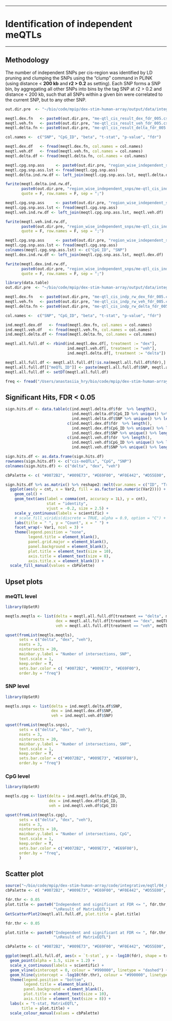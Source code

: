 ***
# __Identification of independent meQTLs__
***

## Methodology

The number of independent SNPs per cis-region was identified by LD pruning and clumping the SNPs using the “clump” command in PLINK (using distance < __200 kb__ and __r2 > 0.2__ as setting). Each SNP forms a SNP bin, by aggregating all other SNPs into bins by the tag SNP at r2 > 0.2 and distance < 200 kb, such that all SNPs within a given bin were correlated to the current SNP, but to any other SNP. 


```r
out.dir.pre  <- "~/bio/code/mpip/dex-stim-human-array/output/data/integrative/matrixEQTL/"

meqtl.dex.fn   <- paste0(out.dir.pre, "me-qtl_cis_result_dex_fdr_005.csv")
meqtl.veh.fn   <- paste0(out.dir.pre, "me-qtl_cis_result_veh_fdr_005.csv")
meqtl.delta.fn <- paste0(out.dir.pre, "me-qtl_cis_result_delta_fdr_005.csv")

col.names <-  c("SNP", "CpG_ID", "beta", "t-stat", "p-value", "fdr")

meqtl.dex.df   <- fread(meqtl.dex.fn, col.names = col.names)
meqtl.veh.df   <- fread(meqtl.veh.fn, col.names = col.names)
meqtl.delta.df <- fread(meqtl.delta.fn, col.names = col.names)

meqtl.cpg.snp.ass     <- paste0(out.dir.pre, "region_wise_independent_snps/me-qtl_cis_delta_ind_cpg_snp_associations.txt")
meqtl.cpg.snp.ass.lst <- fread(meqtl.cpg.snp.ass) 
meqtl.delta.ind.rw.df <- left_join(meqtl.cpg.snp.ass.lst, meqtl.delta.df)

fwrite(meqtl.delta.ind.rw.df,
       paste0(out.dir.pre, "region_wise_independent_snps/me-qtl_cis_indp_rw_delta_fdr_005.csv"),
       quote = F, row.names = F, sep = ";")

meqtl.cpg.snp.ass     <- paste0(out.dir.pre, "region_wise_independent_snps/me-qtl_cis_veh_ind_cpg_snp_associations_v03.txt")
meqtl.cpg.snp.ass.lst <- fread(meqtl.cpg.snp.ass) 
meqtl.veh.ind.rw.df <- left_join(meqtl.cpg.snp.ass.lst, meqtl.veh.df)

fwrite(meqtl.veh.ind.rw.df,
       paste0(out.dir.pre, "region_wise_independent_snps/me-qtl_cis_indp_rw_veh_fdr_005.csv"),
       quote = F, row.names = F, sep = ";")

meqtl.cpg.snp.ass     <- paste0(out.dir.pre, "region_wise_independent_snps/me-qtl_cis_dex_ind_cpg_snp_associations.txt")
meqtl.cpg.snp.ass.lst <- fread(meqtl.cpg.snp.ass) 
colnames(meqtl.cpg.snp.ass.lst) <- c("CpG_ID", "SNP")
meqtl.dex.ind.rw.df <- left_join(meqtl.cpg.snp.ass.lst, meqtl.dex.df)

fwrite(meqtl.dex.ind.rw.df,
       paste0(out.dir.pre, "region_wise_independent_snps/me-qtl_cis_indp_rw_dex_fdr_005.csv"),
       quote = F, row.names = F, sep = ";")
```

```r
library(data.table)
out.dir.pre  <- "~/bio/code/mpip/dex-stim-human-array/output/data/integrative/matrixEQTL/region_wise_independent_snps/"

meqtl.dex.fn   <- paste0(out.dir.pre, "me-qtl_cis_indp_rw_dex_fdr_005.csv")
meqtl.veh.fn   <- paste0(out.dir.pre, "me-qtl_cis_indp_rw_veh_fdr_005.csv")
meqtl.delta.fn <- paste0(out.dir.pre, "me-qtl_cis_indp_rw_delta_fdr_005.csv")

col.names <-  c("SNP", "CpG_ID", "beta", "t-stat", "p-value", "fdr")

ind.meqtl.dex.df   <- fread(meqtl.dex.fn, col.names = col.names)
ind.meqtl.veh.df   <- fread(meqtl.veh.fn, col.names = col.names)
ind.meqtl.delta.df <- fread(meqtl.delta.fn, col.names = col.names)
```

```r
meqtl.all.full.df <- rbind(ind.meqtl.dex.df[, treatment := "dex"],
                           ind.meqtl.veh.df[, treatment := "veh"],
                           ind.meqtl.delta.df[, treatment := "delta"])

meqtl.all.full.df <- meqtl.all.full.df[!is.na(meqtl.all.full.df$fdr),]
meqtl.all.full.df[["meQTL_ID"]] <- paste(meqtl.all.full.df$SNP, meqtl.all.full.df$CpG_ID, sep = "-")
meqtl.all.full.df <- setDT(meqtl.all.full.df)
```

```r
freq <- fread("/Users/anastasiia_hry/bio/code/mpip/dex-stim-human-array/data/snps/imputed_qc/from_janine/qc/freq.afreq")
```

## Significant Hits, FDR < 0.05

```r
sign.hits.df <- data.table(c(ind.meqtl.delta.df$fdr  %>% length(), 
                             ind.meqtl.delta.df$CpG_ID %>% unique() %>% length(),
                             ind.meqtl.delta.df$SNP %>% unique() %>% length()),
                           c(ind.meqtl.dex.df$fdr  %>% length(), 
                             ind.meqtl.dex.df$CpG_ID %>% unique() %>% length(),
                             ind.meqtl.dex.df$SNP %>% unique() %>% length()),
                           c(ind.meqtl.veh.df$fdr  %>% length(), 
                             ind.meqtl.veh.df$CpG_ID %>% unique() %>% length(),
                             ind.meqtl.veh.df$SNP %>% unique() %>% length()))

sign.hits.df <- as.data.frame(sign.hits.df)
rownames(sign.hits.df) <- c("cis-meQTLs", "CpG", "SNP")
colnames(sign.hits.df) <- c("delta", "dex", "veh")
```

```r

cbPalette <- c( "#0072B2", "#009E73", "#E69F00", "#F0E442", "#D55E00", "#CC79A7", "#56B4E9", "#999999")

sign.hits.df %>% as.matrix() %>% reshape2::melt(var.names = c("ID", "Treatment"), value.name = "cnt") %>%
  ggplot(aes(y = cnt, x = Var2, fill = as.factor(as.numeric(Var2)))) +
    geom_col() +
    geom_text(aes(label = comma(cnt, accuracy = 1L), y = cnt), 
                  stat = "identity", 
                  vjust = -0.2, size = 2.5) + 
    scale_y_continuous(labels = scientific) +
    # scale_fill_viridis(discrete = TRUE, alpha = 0.9, option = "C") +
    labs(title = " ", y = "Count", x = " ") + 
    facet_wrap(~ Var1, ncol = 3) +
    theme(legend.position = "none", 
          legend.title = element_blank(),
          panel.grid.major = element_blank(),
          panel.background = element_blank(),
          plot.title = element_text(size = 10),
          axis.title = element_text(size = 8),
          axis.title.x = element_blank()) +
  scale_fill_manual(values = cbPalette)
```

## Upset plots{.tabset .tabset-fade .tabset-pills}

### meQTL level
  
```r
library(UpSetR)

meqtls.meqtls <- list(delta = meqtl.all.full.df[treatment == "delta", meQTL_ID], 
                      dex = meqtl.all.full.df[treatment == "dex", meQTL_ID], 
                      veh = meqtl.all.full.df[treatment == "veh", meQTL_ID])

upset(fromList(meqtls.meqtls), 
      sets = c("delta", "dex", "veh"),
      nsets = 3, 
      nintersects = 20, 
      mainbar.y.label = "Number of intersections, SNP", 
      text.scale = 1, 
      keep.order = T,
      sets.bar.color = c( "#0072B2", "#009E73", "#E69F00"), 
      order.by = "freq")
```

### SNP level
  
```r
library(UpSetR)

meqtls.snps <- list(delta = ind.meqtl.delta.df$SNP, 
                    dex = ind.meqtl.dex.df$SNP, 
                    veh = ind.meqtl.veh.df$SNP)

upset(fromList(meqtls.snps), 
      sets = c("delta", "dex", "veh"),
      nsets = 3, 
      nintersects = 20, 
      mainbar.y.label = "Number of intersections, SNP", 
      text.scale = 1, 
      keep.order = T,
      sets.bar.color = c("#0072B2", "#009E73", "#E69F00"), 
      order.by = "freq")
```

### CpG level

```r
library(UpSetR)

meqtls.cpg <- list(delta = ind.meqtl.delta.df$CpG_ID, 
                   dex = ind.meqtl.dex.df$CpG_ID, 
                   veh = ind.meqtl.veh.df$CpG_ID)

upset(fromList(meqtls.cpg), 
      sets = c("delta", "dex", "veh"),
      nsets = 3, 
      nintersects = 10, 
      mainbar.y.label = "Number of intersections, CpG", 
      text.scale = 1, 
      keep.order = T,
      sets.bar.color = c("#0072B2", "#009E73", "#E69F00"), 
      order.by = "freq",
      )
```

## Scatter plot

```r
source("~/bio/code/mpip/dex-stim-human-array/code/integrative/eqtl/04_me-qtl_analysis/util.R")
cbPalette <- c( "#0072B2", "#009E73", "#E69F00", "#F0E442", "#D55E00", "#CC79A7", "#56B4E9", "#999999")
```

```r
fdr.thr <- 0.05
plot.title <- paste0("Independent and significant at FDR <= ", fdr.thr, " meQTLs.",
                     "\nResult of MatrixEQTL")
GetScatterPlot2(meqtl.all.full.df, plot.title = plot.title)
```

```r
fdr.thr <- 0.05

plot.title <- paste0("Independent and significant at FDR <= ", fdr.thr, " meQTLs.",
                     "\nResult of MatrixEQTL")

cbPalette <- c( "#0072B2", "#009E73", "#E69F00", "#F0E442", "#D55E00", "#CC79A7", "#56B4E9", "#999999")

ggplot(meqtl.all.full.df, aes(x = `t-stat`, y = -log10(fdr), shape = treatment, color = treatment)) +
  geom_point(alpha = 1.5, size = 1.2) +
  scale_x_continuous(labels = scientific) +
  geom_vline(xintercept = 0, colour = "#990000", linetype = "dashed") + 
  geom_hline(yintercept = -log10(fdr.thr), colour = "#990000", linetype = "dashed") +
  theme(legend.position = "bottom", 
        legend.title = element_blank(),
        panel.background = element_blank(),
        plot.title = element_text(size = 10),
        axis.title = element_text(size = 8)) +
  labs(x = "t-stat, MatrixEQTL",
       title = plot.title) +
  scale_colour_manual(values = cbPalette)
```
